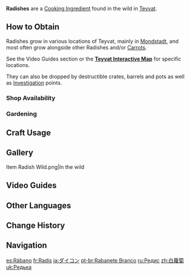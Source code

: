 {{Item Infobox
|id           = 100014
|image        = Item Radish.png
|type         = Cooking Ingredients
|invCategory  = Materials
|description  = Rich in fiber and nutrients. Easy to grow and harvest.
|source1      = Found in the wild
|source2      = {{Sold By}}
|source3      = Reward from [[Expeditions]]
|source4      = [[Investigation]]
|source5      = [[Gardening]] with [[A Path of Value: Jade Field|Jade Field]]
}}
'''Radishes''' are a [[Cooking Ingredient]] found in the wild in [[Teyvat]].

==How to Obtain==
Radishes grow in various locations of Teyvat, mainly in [[Mondstadt]], and most often grow alongside other Radishes and/or [[Carrot]]s.

See the Video Guides section or the '''[https://webstatic-sea.mihoyo.com/app/ys-map-sea/index.html#/map/2?shown_types=168 Teyvat Interactive Map]''' for specific locations.

They can also be dropped by destructible crates, barrels and pots as well as [[Investigation]] points.

===Shop Availability===
{{Shop Availability}}

===Gardening===
{{Recipe
|type = Jade Field
|time = 2d 22h
|Radish Seed = 1
|sort = Radish Seed
}}

==Craft Usage==
{{Craft Usage}}

==Gallery==
<gallery>
Item Radish Wild.png|In the wild
</gallery>

==Video Guides==
{{EVT
|video1   = https://youtu.be/5_kgGKncwg0
|caption1 = Farm Guide (27 total)
}}

==Other Languages==
{{Other Languages
|default_hidden = 1
|en      = Radish
|zhs     = 白萝卜
|zhs_rm  = Báiluóbo
|zht     = 白蘿蔔
|zht_rm  = Báiluóbo
|ja      = ダイコン
|ja_rm   = Daikon
|ko      = 흰 무
|ko_rm   = Huin Mu
|es      = Rábano
|fr      = Radis
|ru      = Редис
|th      = Radish
|vi      = Củ Cải Trắng
|de      = Rettich
|id      = Radish
|pt      = Rabanete Branco
|tr      = Turp
|it      = Ravanello
}}

==Change History==
{{Change History|1.0}}

==Navigation==
{{Material Navbox|type=Crafting Materials}}

[[es:Rábano]]
[[fr:Radis]]
[[ja:ダイコン]]
[[pt-br:Rabanete Branco]]
[[ru:Редис]]
[[zh:白蘿蔔]]
[[uk:Редька]]